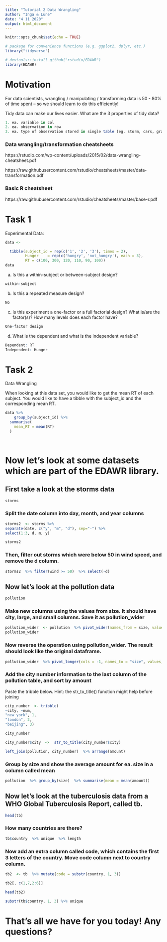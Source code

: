 ```yaml
---
title: "Tutorial 2 Data Wrangling"
author: "Inga & Lune"
date: "4 11 2020"
output: html_document
---
```


```r
knitr::opts_chunk$set(echo = TRUE)
```

```r
# package for convenience functions (e.g. ggplot2, dplyr, etc.)
library("tidyverse")

# devtools::install_github("rstudio/EDAWR")
library(EDAWR)
```

# Motivation

For data scientists, wrangling / manipulating / transforming data is 50 - 80% of time spent -- so we should learn to do this efficiently!


Tidy data can make our lives easier. What are the 3 properties of tidy data? 


```r
1. ea. variable in col
2. ea. observation in row
3. ea. type of observation stored in single table (eg. storm, cars, grades, etc..)
```

### Data wrangling/transformation cheatsheets

https://rstudio.com/wp-content/uploads/2015/02/data-wrangling-cheatsheet.pdf

https://raw.githubusercontent.com/rstudio/cheatsheets/master/data-transformation.pdf

### Basic R cheatsheet

https://raw.githubusercontent.com/rstudio/cheatsheets/master/base-r.pdf



# Task 1

Experimental Data:

```r

data <- 

  tibble(subject_id = rep(c('1', '2', '3'), times = 2),
         Hunger    = rep(c('hungry', 'not_hungry'), each = 3),
         RT = c(100, 300, 120, 110, 90, 100))
data

```

a. Is this a within-subject or between-subject design? 

```r
within-subject
```

b. Is this a repeated measure design? 

```r
No
```

c. Is this experiment a one-factor or a full factorial design? What is/are the factor(s)? How many levels does each factor have?

```r
One-factor design
```

d. What is the dependent and what is the independent variable?

```r
Dependent: RT
Independent: Hunger
```

# Task 2

Data Wrangling

When looking at this data set, you would like to get the mean RT of each subject. 
You would like to have a tibble with the subject_id and the corresponding mean RT. 

```r

data %>% 
    group_by(subject_id) %>% 
  summarise(
    mean_RT = mean(RT)
  )

  
```
<!-- #region -->

# Now let's look at some datasets which are part of the EDAWR library. 


## First take a look at the storms data
<!-- #endregion -->

```r
storms
```

### Split the date column into day, month, and year columns 

```r
storms2  <- storms %>% 
separate(date, c("y", "m", "d"), sep="-") %>% 
select(1:3, d, m, y)

storms2 
```

### Then, filter out storms which were below 50 in wind speed, and remove the d column. 

```r
storms2  %>% filter(wind >= 50)  %>% select(-d)
```

## Now let's look at the pollution data

```r
pollution
```

### Make new columns using the values from size. It should have city, large, and small columns. Save it as pollution_wider

```r
pollution_wider  <- pollution  %>% pivot_wider(names_from = size, values_from = amount)
pollution_wider
```

### Now reverse the operation using pollution_wider. The result should look like the original dataframe.

```r
pollution_wider  %>% pivot_longer(cols = -1, names_to = "size", values_to = "amount")
```

### Add the city number information to the last column of the pollution table, and sort by amount

Paste the tribble below. Hint: the str_to_title() function might help before joining 


```r
city_number  <- tribble(
~city, ~num,
"new york", 1,
"london", 2,
"beijing", 3)

city_number
```

```r
city_number$city  <-  str_to_title(city_number$city)

left_join(pollution, city_number)  %>% arrange(amount)

```

### Group by size and show the average amount for ea. size in a column called mean

```r
pollution  %>% group_by(size)  %>% summarise(mean = mean(amount))
```

## Now let's look at the tuberculosis data from a WHO Global Tuberculosis Report, called tb. 

```r
head(tb)
```

### How many countries are there? 

```r
tb$country  %>% unique  %>% length
```

### Now add an extra column called code, which contains the first 3 letters of the country. Move code column next to country column. 

```r
tb2  <- tb  %>% mutate(code = substr(country, 1, 3)) 

tb2[, c(1,7,2:6)]

head(tb2)

```

```r
substr(tb$country, 1, 3) %>% unique
```

# That's all we have for you today! Any questions? 




